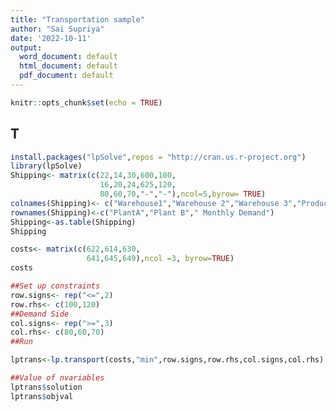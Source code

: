 ```yaml
---
title: "Transportation sample"
author: "Sai Supriya"
date: '2022-10-11'
output:
  word_document: default
  html_document: default
  pdf_document: default
---
```


```r
knitr::opts_chunk$set(echo = TRUE)
```


## T

```r
install.packages("lpSolve",repos = "http://cran.us.r-project.org")
library(lpSolve)
Shipping<- matrix(c(22,14,30,600,100,
                    16,20,24,625,120,
                    80,60,70,"-","-"),ncol=5,byrow= TRUE)
colnames(Shipping)<- c("Warehouse1","Warehouse 2","Warehouse 3","Production cost","Production Capacity")
rownames(Shipping)<-c("PlantA","Plant B"," Monthly Demand")
Shipping<-as.table(Shipping)
Shipping

costs<- matrix(c(622,614,630,
                 641,645,649),ncol =3, byrow=TRUE)
costs

##Set up constraints
row.signs<- rep("<=",2)
row.rhs<- c(100,120)
##Demand Side
col.signs<- rep(">=",3)
col.rhs<- c(80,60,70)
##Run

lptrans<-lp.transport(costs,"min",row.signs,row.rhs,col.signs,col.rhs)

##Value of nvariables
lptrans$solution
lptrans$objval

```




